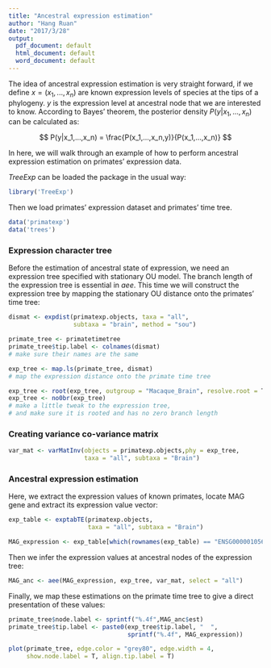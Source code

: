```yaml
---
title: "Ancestral expression estimation"
author: "Hang Ruan"
date: "2017/3/28"
output:
  pdf_document: default
  html_document: default
  word_document: default
---
```


The idea of ancestral expression estimation is very straight forward, if we define $x=(x_1,...,x_n)$ are known expression levels of species at the tips of a phylogeny. $y$ is the expression level at ancestral node that we are interested to know. According to Bayes' theorem, the posterior density $P(y|x_1,...,x_n)$ can be calculated as:

$$  
P(y|x_1,...,x_n) = \frac{P(x_1,...,x_n,y)}{P(x_1,...,x_n)}
$$

In here, we will walk through an example of how to perform ancestral expression estimation on primates' expression data.


*TreeExp* can be loaded the package in the usual way:

```r
library('TreeExp')
```

Then we load primates' expression dataset and primates' time tree.

```r
data('primatexp')
data('trees')
```

### Expression character tree

Before the estimation of ancestral state of expression, we need an expression tree specified with stationary OU model. The branch length of the expression tree is essential in *aee*. This time we will construct the expression tree by mapping the stationary OU distance onto the primates' time tree:
```r

dismat <- expdist(primatexp.objects, taxa = "all", 
                  subtaxa = "brain", method = "sou")

primate_tree <- primatetimetree
primate_tree$tip.label <- colnames(dismat) 
# make sure their names are the same 

exp_tree <- map.ls(primate_tree, dismat) 
# map the expression distance onto the primate time tree

exp_tree <- root(exp_tree, outgroup = "Macaque_Brain", resolve.root = T)
exp_tree <- no0br(exp_tree)
# make a little tweak to the expression tree, 
# and make sure it is rooted and has no zero branch length

```

### Creating variance co-variance matrix 

```r
var_mat <- varMatInv(objects = primatexp.objects,phy = exp_tree,
                     taxa = "all", subtaxa = "Brain")

```

### Ancestral expression estimation

Here, we extract the expression values of known primates, 
locate MAG gene and extract its expression value vector:
```r
    
exp_table <- exptabTE(primatexp.objects, 
                      taxa = "all", subtaxa = "Brain")

MAG_expression <- exp_table[which(rownames(exp_table) == "ENSG00000105695"),]
```

Then we infer the expression values at ancestral nodes of the expression tree:

```r
MAG_anc <- aee(MAG_expression, exp_tree, var_mat, select = "all")

```

Finally, we map these estimations on the primate time tree to give a direct presentation of these values:

```r
primate_tree$node.label <- sprintf("%.4f",MAG_anc$est)
primate_tree$tip.label <- paste0(exp_tree$tip.label, "  ", 
                                 sprintf("%.4f", MAG_expression))

plot(primate_tree, edge.color = "grey80", edge.width = 4, 
     show.node.label = T, align.tip.label = T)
```

